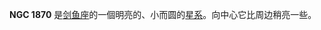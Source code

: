 {{NGCInfoBox|NGCID=NGC 1870|發現者=詹姆士·丹露帕|發現日期=1826年8月3日|其他編號=ESO 56-SC81|曆元=J2000.0|赤經=5時13分10秒
|赤緯=-69°7'1"|星座=剑鱼座|星體=星系|星等=11.3|表面亮度=|藍等=}}

'''NGC 1870''' 是[[剑鱼座|剑鱼座]]的一個明亮的、小而圆的[[星系|星系]]。向中心它比周边稍亮一些。

{{NGCReference|1870}}
{{Catalogs|NGC=1870}}